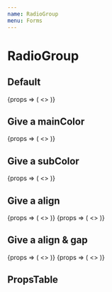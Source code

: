 ```yaml
---
name: RadioGroup
menu: Forms
---
```



# RadioGroup

## Default

<Playground>
  <RadioGroup groupName='localize'>
    {props => (
      <>
        <Radio
          {...props}
          item={{
            label: 'label',
            value: 'value',
          }}
          checked
        />
        <Radio
          {...props}
          item={{
            label: 'label',
            value: 'value',
          }}
          checked
        />
        <Radio
          {...props}
          item={{
            label: 'label',
            value: 'value',
          }}
          checked
        />
      </>
    )}
  </RadioGroup>
</Playground>

## Give a mainColor

<Playground>
  <RadioGroup
    groupName='localize2'
    mainColor='danger'
  >
    {props => (
      <>
        <Radio
          {...props}
          item={{
            label: 'label',
            value: 'value',
          }}
          checked
        />
        <Radio
          {...props}
          item={{
            label: 'label',
            value: 'value',
          }}
          checked
        />
        <Radio
          {...props}
          item={{
            label: 'label',
            value: 'value',
          }}
          checked
        />
      </>
    )}
  </RadioGroup>
</Playground>

## Give a subColor

<Playground>
  <RadioGroup
    groupName='localize3'
    mainColor='danger'
    subColor='yellow'
  >
    {props => (
      <>
        <Radio
          {...props}
          item={{
            label: 'label',
            value: 'value',
          }}
          checked
        />
        <Radio
          {...props}
          item={{
            label: 'label',
            value: 'value',
          }}
          checked
        />
        <Radio
          {...props}
          item={{
            label: 'label',
            value: 'value',
          }}
          checked
        />
      </>
    )}
  </RadioGroup>
</Playground>

## Give a align

<Playground>
  <RadioGroup
    groupName='localize4'
    mainColor='danger'
    align='vertical'
  >
    {props => (
      <>
        <Radio
          {...props}
          item={{
            label: 'label',
            value: 'value',
          }}
          checked
        />
        <Radio
          {...props}
          item={{
            label: 'label',
            value: 'value',
          }}
          checked
        />
      </>
    )}
  </RadioGroup>
  <RadioGroup
    groupName='localize7'
    mainColor='green'
    align='horizontal'
  >
    {props => (
      <>
        <Radio
          {...props}
          item={{
            label: 'label',
            value: 'value',
          }}
          checked
        />
        <Radio
          {...props}
          item={{
            label: 'label',
            value: 'value',
          }}
          checked
        />
      </>
    )}
  </RadioGroup>
</Playground>

## Give a align & gap

<Playground>
  <RadioGroup
    groupName='localize7'
    mainColor='black'
    align='horizontal'
    gap='30px'
  >
    {props => (
      <>
        <Radio
          {...props}
          item={{
            label: 'label',
            value: 'value',
          }}
          checked
        />
        <Radio
          {...props}
          item={{
            label: 'label',
            value: 'value',
          }}
          checked
        />
      </>
    )}
  </RadioGroup>
  <RadioGroup
    groupName='localize7'
    mainColor='sky'
    align='horizontal'
    gap='10em'
  >
    {props => (
      <>
        <Radio
          {...props}
          item={{
            label: 'label',
            value: 'value',
          }}
          checked
        />
        <Radio
          {...props}
          item={{
            label: 'label',
            value: 'value',
          }}
          checked
        />
        <Radio
          {...props}
          item={{
            label: 'label',
            value: 'value',
          }}
          checked
        />
      </>
    )}
  </RadioGroup>
</Playground>

## PropsTable

<Props of={RadioGroup} />

